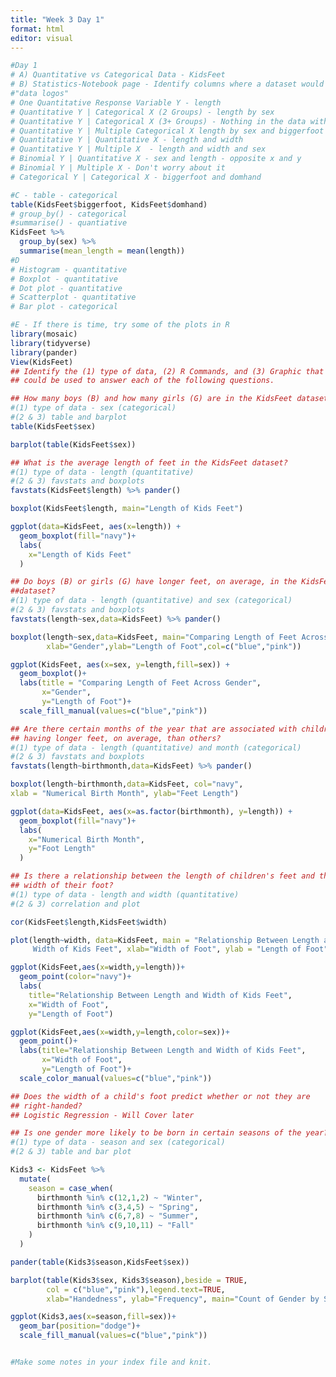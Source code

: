 ```yaml
---
title: "Week 3 Day 1"
format: html
editor: visual
---
```


```r
#Day 1
# A) Quantitative vs Categorical Data - KidsFeet
# B) Statistics-Notebook page - Identify columns where a dataset would match
#"data logos"
# One Quantitative Response Variable Y - length
# Quantitative Y | Categorical X (2 Groups) - length by sex
# Quantitative Y | Categorical X (3+ Groups) - Nothing in the data with 3+ groups
# Quantitative Y | Multiple Categorical X length by sex and biggerfoot
# Quantitative Y | Quantitative X - length and width
# Quantitative Y | Multiple X  - length and width and sex
# Binomial Y | Quantitative X - sex and length - opposite x and y 
# Binomial Y | Multiple X - Don't worry about it
# Categorical Y | Categorical X - biggerfoot and domhand

#C - table - categorical
table(KidsFeet$biggerfoot, KidsFeet$domhand)
# group_by() - categorical
#summarise() - quantiative
KidsFeet %>% 
  group_by(sex) %>% 
  summarise(mean_length = mean(length))
#D
# Histogram - quantitative
# Boxplot - quantitative
# Dot plot - quantitative
# Scatterplot - quantitative
# Bar plot - categorical

#E - If there is time, try some of the plots in R
library(mosaic)
library(tidyverse)
library(pander)
View(KidsFeet)
## Identify the (1) type of data, (2) R Commands, and (3) Graphic that
## could be used to answer each of the following questions.

## How many boys (B) and how many girls (G) are in the KidsFeet dataset?
#(1) type of data - sex (categorical)
#(2 & 3) table and barplot
table(KidsFeet$sex)

barplot(table(KidsFeet$sex))

## What is the average length of feet in the KidsFeet dataset?
#(1) type of data - length (quantitative)
#(2 & 3) favstats and boxplots
favstats(KidsFeet$length) %>% pander()

boxplot(KidsFeet$length, main="Length of Kids Feet")

ggplot(data=KidsFeet, aes(x=length)) +
  geom_boxplot(fill="navy")+
  labs(
    x="Length of Kids Feet"
  )

## Do boys (B) or girls (G) have longer feet, on average, in the KidsFeet
##dataset?
#(1) type of data - length (quantitative) and sex (categorical)
#(2 & 3) favstats and boxplots
favstats(length~sex,data=KidsFeet) %>% pander()

boxplot(length~sex,data=KidsFeet, main="Comparing Length of Feet Across Gender", 
        xlab="Gender",ylab="Length of Foot",col=c("blue","pink"))

ggplot(KidsFeet, aes(x=sex, y=length,fill=sex)) +
  geom_boxplot()+
  labs(title = "Comparing Length of Feet Across Gender",
       x="Gender",
       y="Length of Foot")+
  scale_fill_manual(values=c("blue","pink"))

## Are there certain months of the year that are associated with children
## having longer feet, on average, than others?
#(1) type of data - length (quantitative) and month (categorical)
#(2 & 3) favstats and boxplots
favstats(length~birthmonth,data=KidsFeet) %>% pander()

boxplot(length~birthmonth,data=KidsFeet, col="navy",
xlab = "Numerical Birth Month", ylab="Feet Length")

ggplot(data=KidsFeet, aes(x=as.factor(birthmonth), y=length)) +
  geom_boxplot(fill="navy")+
  labs(
    x="Numerical Birth Month",
    y="Foot Length"
  )

## Is there a relationship between the length of children's feet and the
## width of their foot?
#(1) type of data - length and width (quantitative)
#(2 & 3) correlation and plot

cor(KidsFeet$length,KidsFeet$width)

plot(length~width, data=KidsFeet, main = "Relationship Between Length and 
     Width of Kids Feet", xlab="Width of Foot", ylab = "Length of Foot")

ggplot(KidsFeet,aes(x=width,y=length))+
  geom_point(color="navy")+
  labs(
    title="Relationship Between Length and Width of Kids Feet",
    x="Width of Foot",
    y="Length of Foot")

ggplot(KidsFeet,aes(x=width,y=length,color=sex))+
  geom_point()+
  labs(title="Relationship Between Length and Width of Kids Feet", 
       x="Width of Foot", 
       y="Length of Foot")+
  scale_color_manual(values=c("blue","pink"))

## Does the width of a child's foot predict whether or not they are
## right-handed?
## Logistic Regression - Will Cover later

## Is one gender more likely to be born in certain seasons of the year?
#(1) type of data - season and sex (categorical)
#(2 & 3) table and bar plot

Kids3 <- KidsFeet %>% 
  mutate(
    season = case_when(
      birthmonth %in% c(12,1,2) ~ "Winter",
      birthmonth %in% c(3,4,5) ~ "Spring",
      birthmonth %in% c(6,7,8) ~ "Summer",
      birthmonth %in% c(9,10,11) ~ "Fall"
    )
  )  

pander(table(Kids3$season,KidsFeet$sex))

barplot(table(Kids3$sex, Kids3$season),beside = TRUE,
        col = c("blue","pink"),legend.text=TRUE, 
        xlab="Handedness", ylab="Frequency", main="Count of Gender by Season")

ggplot(Kids3,aes(x=season,fill=sex))+
  geom_bar(position="dodge")+
  scale_fill_manual(values=c("blue","pink"))


#Make some notes in your index file and knit.




```
